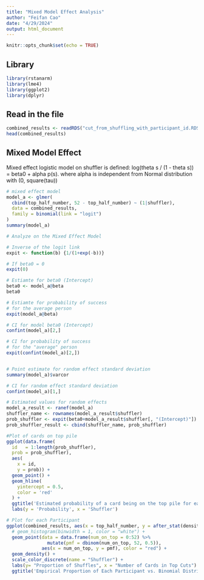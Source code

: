 ```yaml
---
title: "Mixed Model Effect Analysis"
author: "Feifan Cao"
date: "4/29/2024"
output: html_document
---
```


```r
knitr::opts_chunk$set(echo = TRUE)
```

## Library

```r
library(rstanarm)
library(lme4)
library(ggplot2)
library(dplyr)
```

## Read in the file

```r
combined_results <- readRDS("cut_from_shuffling_with_participant_id.RDS")
head(combined_results)
```


## Mixed Model Effect

Mixed effect logistic model on shuffler is defined:
log(theta s / (1 - theta s)) = beta0 + alpha p(s). where alpha is independent from Normal distribution with (0, square(tau))

```r
# mixed effect model
model_a <- glmer(
  cbind(top_half_number, 52 - top_half_number) ~ (1|shuffler),
  data = combined_results,
  family = binomial(link = "logit")
)
summary(model_a)
```


```r
# Analyze on the Mixed Effect Model

# Inverse of the logit link
expit <- function(b) {1/(1+exp(-b))}

# If beta0 = 0
expit(0)

# Estiamte for beta0 (Intercept)
beta0 <- model_a@beta
beta0

# Estiamte for probability of success
# for the average person
expit(model_a@beta)

# CI for model beta0 (Intercept)
confint(model_a)[2,]

# CI for probability of success
# for the "average" person
expit(confint(model_a)[2,])


# Point estimate for random effect standard deviation
summary(model_a)$varcor

# CI for random effect standard deviation
confint(model_a)[1,]

# Estimated values for random effects
model_a_result <- ranef(model_a)
shuffler_name <- rownames(model_a_result$shuffler)
prob_shuffler <- expit(beta0+model_a_result$shuffler[, "(Intercept)"])
prob_shuffler_result <- cbind(shuffler_name, prob_shuffler)

#Plot of cards on top pile
ggplot(data.frame(
  id   = 1:length(prob_shuffler),
  prob = prob_shuffler),
  aes( 
    x = id,
    y = prob)) + 
  geom_point() +
  geom_hline(
    yintercept = 0.5,
    color = 'red'
  ) +
  ggtitle('Estimated probability of a card being on the top pile for each shuffler')+
  labs(y = 'Probability', x = 'Shuffler')

# Plot for each Participant
ggplot(combined_results, aes(x = top_half_number, y = after_stat(density), color = shuffler)) +
  # geom_histogram(binwidth = 1, color = "white") +
  geom_point(data = data.frame(num_on_top = 0:52) %>% 
               mutate(pmf = dbinom(num_on_top, 52, 0.5)),
             aes(x = num_on_top, y = pmf), color = "red") +
  geom_density() +
  scale_color_discrete(name = "Shuffler") +
  labs(y= "Proportion of Shuffles", x = "Number of Cards in Top Cuts") +
  ggtitle('Empirical Proportion of Each Participant vs. Binomial Distribution')

```


